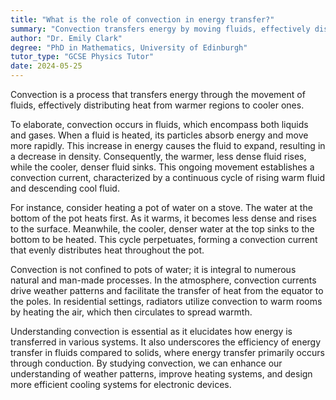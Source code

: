 ```yaml
---
title: "What is the role of convection in energy transfer?"
summary: "Convection transfers energy by moving fluids, effectively distributing heat from warmer regions to cooler ones."
author: "Dr. Emily Clark"
degree: "PhD in Mathematics, University of Edinburgh"
tutor_type: "GCSE Physics Tutor"
date: 2024-05-25
---
```


Convection is a process that transfers energy through the movement of fluids, effectively distributing heat from warmer regions to cooler ones.

To elaborate, convection occurs in fluids, which encompass both liquids and gases. When a fluid is heated, its particles absorb energy and move more rapidly. This increase in energy causes the fluid to expand, resulting in a decrease in density. Consequently, the warmer, less dense fluid rises, while the cooler, denser fluid sinks. This ongoing movement establishes a convection current, characterized by a continuous cycle of rising warm fluid and descending cool fluid.

For instance, consider heating a pot of water on a stove. The water at the bottom of the pot heats first. As it warms, it becomes less dense and rises to the surface. Meanwhile, the cooler, denser water at the top sinks to the bottom to be heated. This cycle perpetuates, forming a convection current that evenly distributes heat throughout the pot.

Convection is not confined to pots of water; it is integral to numerous natural and man-made processes. In the atmosphere, convection currents drive weather patterns and facilitate the transfer of heat from the equator to the poles. In residential settings, radiators utilize convection to warm rooms by heating the air, which then circulates to spread warmth.

Understanding convection is essential as it elucidates how energy is transferred in various systems. It also underscores the efficiency of energy transfer in fluids compared to solids, where energy transfer primarily occurs through conduction. By studying convection, we can enhance our understanding of weather patterns, improve heating systems, and design more efficient cooling systems for electronic devices.
    